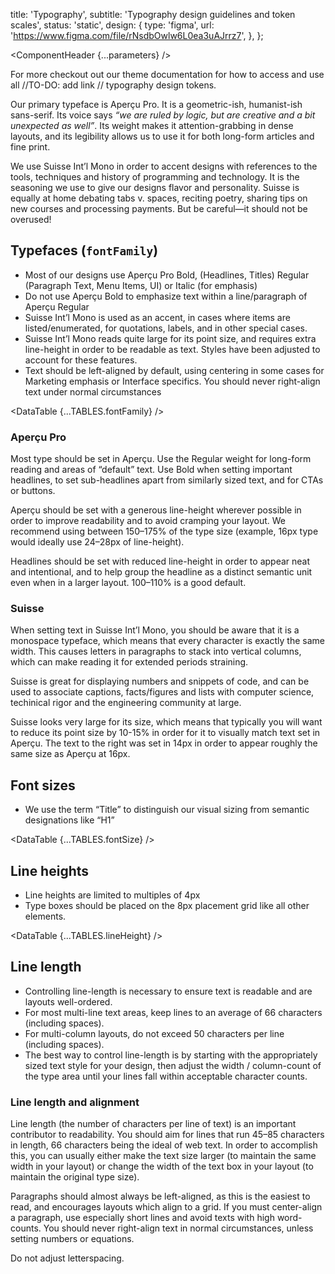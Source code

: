 


  title: 'Typography',
  subtitle: 'Typography design guidelines and token scales',
  status: 'static',
  design: {
    type: 'figma',
    url: 'https://www.figma.com/file/rNsdbOwlw6L0ea3uAJrrz7',
  },
};

<Meta title="Foundations/Typography" />

<ComponentHeader {...parameters} />

For more checkout out our theme documentation for how to access and use all //TO-DO: add link // typography design tokens.

Our primary typeface is Aperçu Pro. It is a geometric-ish, humanist-ish sans-serif. Its voice says _“we are ruled by logic, but are creative and a bit unexpected as well”_. Its weight makes it attention-grabbing in dense layouts, and its legibility allows us to use it for both long-form articles and fine print.

We use Suisse Int’l Mono in order to accent designs with references to the tools, techniques and history of programming and technology. It is the seasoning we use to give our designs flavor and personality. Suisse is equally at home debating tabs v. spaces, reciting poetry, sharing tips on new courses and processing payments. But be careful—it should not be overused!

## Typefaces (`fontFamily`)

- Most of our designs use Aperçu Pro Bold, (Headlines, Titles) Regular (Paragraph Text, Menu Items, UI) or Italic (for emphasis)
- Do not use Aperçu Bold to emphasize text within a line/paragraph of Aperçu Regular
- Suisse Int’l Mono is used as an accent, in cases where items are listed/enumerated, for quotations, labels, and in other special cases.
- Suisse Int’l Mono reads quite large for its point size, and requires extra line-height in order to be readable as text. Styles have been adjusted to account for these features.
- Text should be left-aligned by default, using centering in some cases for Marketing emphasis or Interface specifics. You should never right-align text under normal circumstances

<DataTable {...TABLES.fontFamily} />

### Aperçu Pro

Most type should be set in Aperçu. Use the Regular weight for long-form reading and areas of “default” text. Use Bold when setting important headlines, to set sub-headlines apart from similarly sized text, and for CTAs or buttons.

Aperçu should be set with a generous line-height wherever possible in order to improve readability and to avoid cramping your layout. We recommend using between 150–175% of the type size (example, 16px type would ideally use 24–28px of line-height).

Headlines should be set with reduced line-height in order to appear neat and intentional, and to help group the headline as a distinct semantic unit even when in a larger layout. 100–110% is a good default.

### Suisse

When setting text in Suisse Int’l Mono, you should be aware that it is a monospace typeface, which means that every character is exactly the same width. This causes letters in paragraphs to stack into vertical columns, which can make reading it for extended periods straining.

Suisse is great for displaying numbers and snippets of code, and can be used to associate captions, facts/figures and lists with computer science, techinical rigor and the engineering community at large.

Suisse looks very large for its size, which means that typically you will want to reduce its point size by 10-15% in order for it to visually match text set in Aperçu. The text to the right was set in 14px in order to appear roughly the same size as Aperçu at 16px.

## Font sizes

- We use the term “Title” to distinguish our visual sizing from semantic designations like “H1”

<DataTable {...TABLES.fontSize} />

## Line heights

- Line heights are limited to multiples of 4px
- Type boxes should be placed on the 8px placement grid like all other elements.

<DataTable {...TABLES.lineHeight} />

## Line length

- Controlling line-length is necessary to ensure text is readable and are layouts well-ordered.
- For most multi-line text areas, keep lines to an average of 66 characters (including spaces).
- For multi-column layouts, do not exceed 50 characters per line (including spaces).
- The best way to control line-length is by starting with the appropriately sized text style for your design, then adjust the width / column-count of the type area until your lines fall within acceptable character counts.

### Line length and alignment

Line length (the number of characters per line of text) is an important contributor to readability. You should aim for lines that run 45–85 characters in length, 66 characters being the ideal of web text. In order to accomplish this, you can usually either make the text size larger (to maintain the same width in your layout) or change the width of the text box in your layout (to maintain the original type size).

Paragraphs should almost always be left-aligned, as this is the easiest to read, and encourages layouts which align to a grid. If you must center-align a paragraph, use especially short lines and avoid texts with high word-counts. You should never right-align text in normal circumstances, unless setting numbers or equations.

Do not adjust letterspacing.
